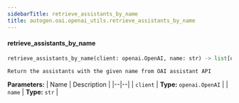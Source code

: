 ```yaml
---
sidebarTitle: retrieve_assistants_by_name
title: autogen.oai.openai_utils.retrieve_assistants_by_name
---
```


<code class="doc-symbol doc-symbol-heading doc-symbol-function"></code>
#### retrieve_assistants_by_name
<a href="#autogen.oai.openai_utils..retrieve_assistants_by_name" class="headerlink" title="Permanent link"></a>

```python
retrieve_assistants_by_name(client: openai.OpenAI, name: str) -> list[openai.types.beta.assistant.Assistant]
```

    Return the assistants with the given name from OAI assistant API

<b>Parameters:</b>
| Name | Description |
|--|--|
| `client` | **Type:** `openai.OpenAI` |
| `name` | **Type:** `str` |

<br />